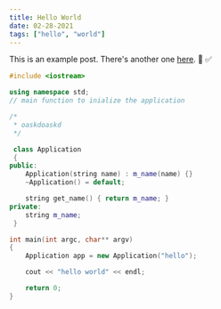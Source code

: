 ```yaml
---
title: Hello World
date: 02-28-2021
tags: ["hello", "world"]
---
```


This is an example post. There's another one [here](/posts/example-post).
:poop:
:white_check_mark:

```cpp
#include <iostream>

using namespace std;
// main function to inialize the application

/*
 * oaskdoaskd
 */

 class Application
 {
public:
    Application(string name) : m_name(name) {}
    ~Application() = default;

    string get_name() { return m_name; }
private:
    string m_name;
 }

int main(int argc, char** argv)
{
    Application app = new Application("hello");

    cout << "hello world" << endl;

    return 0;
}

```
